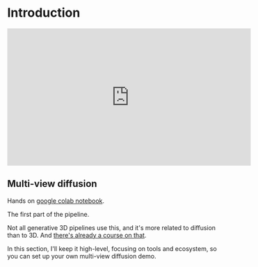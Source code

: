 # Introduction

<iframe
    width="560"
    height="315"
    src="https://www.youtube.com/embed/CliFk9sIB_0?si=pa09R0THNdAR1JOc"
    title="YouTube video player"
    frameborder="0"
    allow="accelerometer; autoplay; clipboard-write; encrypted-media; gyroscope; picture-in-picture; web-share"
    referrerpolicy="strict-origin-when-cross-origin"
    allowfullscreen
></iframe>

## Multi-view diffusion

Hands on [google colab notebook](https://colab.research.google.com/github/dylanebert/ml-for-3d-course-notebooks/blob/main/multi_view_diffusion.ipynb).

The first part of the pipeline.

Not all generative 3D pipelines use this, and it's more related to diffusion than to 3D. And [there's already a course on that](https://huggingface.co/learn/diffusion-course/unit0/1).

In this section, I'll keep it high-level, focusing on tools and ecosystem, so you can set up your own multi-view diffusion demo.
